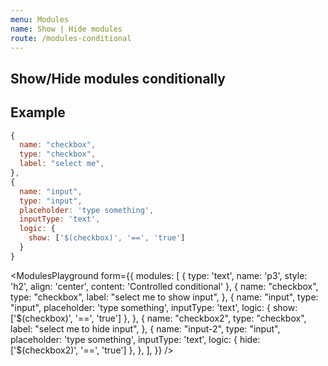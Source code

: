 ```yaml
---
menu: Modules
name: Show | Hide modules
route: /modules-conditional
---
```



## Show/Hide modules conditionally

## Example
```jsx
{
  name: "checkbox",
  type: "checkbox",
  label: "select me",
},
{
  name: "input",
  type: "input",
  placeholder: 'type something',
  inputType: 'text',
  logic: {
    show: ['$(checkbox)', '==', 'true']
  }
}
```


<ModulesPlayground
  form={{
    modules: [
      {
        type: 'text',
        name: 'p3',
        style: 'h2',
        align: 'center',
        content: 'Controlled conditional'
      },
      {
        name: "checkbox",
        type: "checkbox",
        label: "select me to show input",
      },
      {
        name: "input",
        type: "input",
        placeholder: 'type something',
        inputType: 'text',
        logic: {
          show: ['$(checkbox)', '==', 'true']
        },
      },
         {
        name: "checkbox2",
        type: "checkbox",
        label: "select me to hide input",
      },
      {
        name: "input-2",
        type: "input",
        placeholder: 'type something',
        inputType: 'text',
        logic: {
          hide: ['$(checkbox2)', '==', 'true']
        },
      },
    ],
  }}
/>
